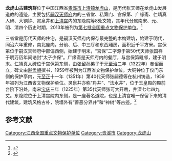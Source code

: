 {{coord|28|02|50|N|117|01|57|E|display=title|scale:100000}}
{{文物保护单位
| 级别 = 全国
| 图片 = 
| 名称 = 龙虎山古建筑群
| 编号 = 7-1109-3-407
| 分类 = 古建筑
| 时代 = 南宋、元、清
| 所在 = 江西省[[贵溪市|贵溪市]]
| 登录 = 2013年3月5日
}}
'''龙虎山古建筑群'''位于中国江西省[[贵溪市|贵溪市]][[上清镇|上清镇]][[龙虎山|龙虎山]]，是历代张天师在龙虎山发展道教的遗迹，主要包括[[嗣汉天师府|嗣汉天师府]]内的三省堂、私第门、宫保第、广缘斋、仁靖真人碑、大铜钟、灵泉井和[[上清宫|上清宫]]内的东隐院等8处文物，其年代分属南宋、元、明、清四个历史时期，2013年被列为[[第七批全国重点文物保护单位|第七批全国重点文物保护单位]]。<ref>{{Cite web |url=http://jxyt.jxnews.com.cn/system/2014/07/17/013218351.shtml |title=鹰潭市龙虎山古建筑群保护规划编制立项获正式批复 |accessdate=2015-02-25 |archive-date=2015-02-25 |archive-url=https://web.archive.org/web/20150225101725/http://jxyt.jxnews.com.cn/system/2014/07/17/013218351.shtml |dead-url=no }}</ref>

三省堂是历代天师的住宅，是嗣汉天师府内保存最完整的木构建筑，始建于明代，同治六年重修，南北座向，分前、后、中三厅和东西厢房，面积近千平方米。宫保第位于嗣汉天师府中部偏西侧，始建于明末，“宫保”二字源于第50代天师张国祥于明万历年间诰封“太子少保”。广缘斋是天师府内的餐厅，与宫保第毗邻，建于明末。[[仁靖真人碑铭|仁靖真人碑]]位于宫保第东侧，由[[张留孙|张留孙]]弟子于元[[至治_(元朝)|至治]]二年（1322年）奉诏而立，碑文由[[赵孟頫|赵孟頫]]撰书，1959年被列为江西省文物保护单位。大铜钟位于仪门东侧的保护亭内，元[[至正|至正]]十一年（1351年）第40代天师张嗣德等在杭州铸造，1959年被列为江西省文物保护单位。灵泉井亦称“丹井”、“法水井”，位于玉皇殿的殿前台阶下沿处，南宋[[宝庆|宝庆]]三年（1225年）第35代天师张可大开凿，井深七七四九丈。东隐院位于上清宫院内东侧，是一座著名道院，也是上清宫唯一保留下来的清代建筑，建筑风格古朴，院墙外有“善恶分界井”和“神树”等古迹。<ref>{{Cite web |url=http://www.lhsdj.org/cms/html/homenews/20130521/429.html |title=热烈祝贺“龙虎山古建筑群”被评为第七批全国重点文物保护单位 |accessdate=2015-02-25 |archive-date=2015-02-25 |archive-url=https://web.archive.org/web/20150225102632/http://www.lhsdj.org/cms/html/homenews/20130521/429.html |dead-url=no }}</ref>

{{Gallery
|title=
|footer=
|width=240
|height=
|lines=1
|File:Longhushan 8943.jpg|仁靖真人碑铭
|File:Longhushan 8946.jpg|仁靖真人碑铭
}}

==参考文献==
{{commonscat|Ancient Buildings in Longhu Shan}}
{{reflist}}

{{江西全国重点文物保护单位}}

[[Category:江西全国重点文物保护单位|Category:江西全国重点文物保护单位]]
[[Category:贵溪市|Category:贵溪市]]
[[Category:龙虎山|Category:龙虎山]]